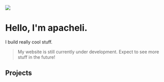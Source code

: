 
![](/assets/portrait.png)

# Hello, I'm apacheli.

I build really cool stuff.

> My website is still currently under development. Expect to see more stuff in
> the future!

## Projects
